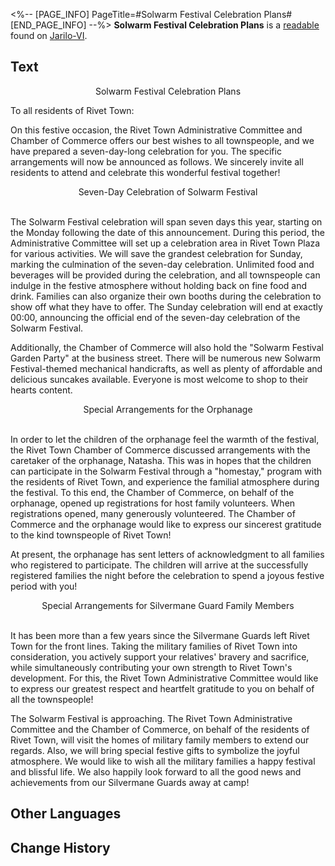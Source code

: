 <%-- [PAGE_INFO]
PageTitle=#Solwarm Festival Celebration Plans#
[END_PAGE_INFO] --%>
{{Readable Infobox
|id           = 004
|partIds      = 190104
|title        = 
|image        = Item Jarilo-VI Readable.png
|world        = Jarilo-VI
|parts        = 1
|author       = <!--to be added-->
|description  = Belobog's traditional holiday celebration plans... But not this year's.
|part1        = Solwarm Festival Celebration Plans
|source1      = {{cx|Source missing}}
|characters   = 
|factions     = 
}}
'''Solwarm Festival Celebration Plans''' is a [[readable]] found on [[Jarilo-VI]].
<!--
==Location==
{{Map Embed|<map name>|<marker id>}}
-->
==Text==
<div align="center">Solwarm Festival Celebration Plans</div>

To all residents of Rivet Town:

On this festive occasion, the Rivet Town Administrative Committee and Chamber of Commerce offers our best wishes to all townspeople, and we have prepared a seven-day-long celebration for you. The specific arrangements will now be announced as follows. We sincerely invite all residents to attend and celebrate this wonderful festival together!

<div align="center">Seven-Day Celebration of Solwarm Festival</div><br />The Solwarm Festival celebration will span seven days this year, starting on the Monday following the date of this announcement. During this period, the Administrative Committee will set up a celebration area in Rivet Town Plaza for various activities. We will save the grandest celebration for Sunday, marking the culmination of the seven-day celebration. Unlimited food and beverages will be provided during the celebration, and all townspeople can indulge in the festive atmosphere without holding back on fine food and drink. Families can also organize their own booths during the celebration to show off what they have to offer. The Sunday celebration will end at exactly 00:00, announcing the official end of the seven-day celebration of the Solwarm Festival.

Additionally, the Chamber of Commerce will also hold the "Solwarm Festival Garden Party" at the business street. There will be numerous new Solwarm Festival-themed mechanical handicrafts, as well as plenty of affordable and delicious suncakes available. Everyone is most welcome to shop to their hearts content.

<div align="center">Special Arrangements for the Orphanage</div><br />In order to let the children of the orphanage feel the warmth of the festival, the Rivet Town Chamber of Commerce discussed arrangements with the caretaker of the orphanage, Natasha. This was in hopes that the children can participate in the Solwarm Festival through a "homestay," program with the residents of Rivet Town, and experience the familial atmosphere during the festival. To this end, the Chamber of Commerce, on behalf of the orphanage, opened up registrations for host family volunteers. When registrations opened, many generously volunteered. The Chamber of Commerce and the orphanage would like to express our sincerest gratitude to the kind townspeople of Rivet Town!

At present, the orphanage has sent letters of acknowledgment to all families who registered to participate. The children will arrive at the successfully registered families the night before the celebration to spend a joyous festive period with you!

<div align="center">Special Arrangements for Silvermane Guard Family Members</div><br />It has been more than a few years since the Silvermane Guards left Rivet Town for the front lines. Taking the military families of Rivet Town into consideration, you actively support your relatives' bravery and sacrifice, while simultaneously contributing your own strength to Rivet Town's development. For this, the Rivet Town Administrative Committee would like to express our greatest respect and heartfelt gratitude to you on behalf of all the townspeople!

The Solwarm Festival is approaching. The Rivet Town Administrative Committee and the Chamber of Commerce, on behalf of the residents of Rivet Town, will visit the homes of military family members to extend our regards. Also, we will bring special festive gifts to symbolize the joyful atmosphere. We would like to wish all the military families a happy festival and blissful life. We also happily look forward to all the good news and achievements from our Silvermane Guards away at camp!

<!--
==Trivia==
* 
-->
==Other Languages==
{{Other Languages
|en   = Solwarm Festival Celebration Plans
|zhs  = 关于煦日节庆典相关事宜的安排
|zht  = 煦日節慶典相關事宜
|ja   = 太陽の日の式典に関する取り決め
|ko   = 태양의 축제 관련 일정
|es   = Disposiciones para los asuntos relacionados con la celebración del Festival Calisol
|fr   = Plans de célébration du Festival du soleil radieux
|ru   = План празднования Солнечного фестиваля
|th   = การเตรียมการเกี่ยวกับงานเฉลิมฉลองเทศกาล Solwarm
|vi   = Sắp Xếp Công Tác Cho Lễ Hội Mặt Trời
|de   = Pläne für das Solwarm-Festival
|id   = Rencana Perayaan Festival Solwarm
|pt   = Planos para a Celebração do Festival Solwarm
}}

==Change History==
{{Change History|1.0}}